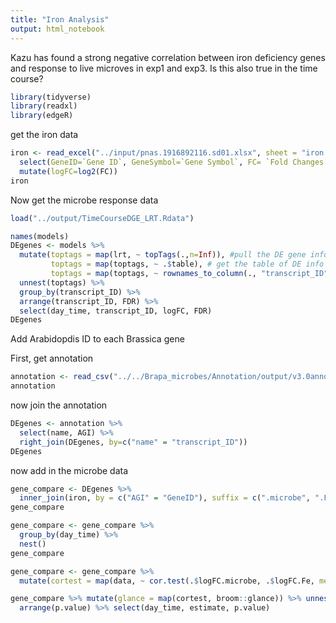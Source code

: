 ```yaml
---
title: "Iron Analysis"
output: html_notebook
---
```


Kazu has found a strong negative correlation between iron deficiency genes and response to live microves in exp1 and exp3.  Is this also true in the time course?

```r
library(tidyverse)
library(readxl)
library(edgeR)
```

get the iron data
```r
iron <- read_excel("../input/pnas.1916892116.sd01.xlsx", sheet = "iron deficiency reponsive genes") %>%
  select(GeneID=`Gene ID`, GeneSymbol=`Gene Symbol`, FC= `Fold Changes (-Fe/+Fe)`) %>%
  mutate(logFC=log2(FC))
iron
```

Now get the microbe response data
```r
load("../output/TimeCourseDGE_LRT.Rdata")
```

```r
names(models)
DEgenes <- models %>% 
  mutate(toptags = map(lrt, ~ topTags(.,n=Inf)), #pull the DE gene info out of each model
         toptags = map(toptags, ~ .$table), # get the table of DE info
         toptags = map(toptags, ~ rownames_to_column(., "transcript_ID"))) %>%
  unnest(toptags) %>%
  group_by(transcript_ID) %>%
  arrange(transcript_ID, FDR) %>% 
  select(day_time, transcript_ID, logFC, FDR)
DEgenes
```

Add Arabidopdis ID to each Brassica gene

First, get annotation
```r
annotation <- read_csv("../../Brapa_microbes/Annotation/output/v3.0annotation/Brapa_V3.0_annotated.csv")
annotation
```

now join the annotation
```r
DEgenes <- annotation %>%
  select(name, AGI) %>%
  right_join(DEgenes, by=c("name" = "transcript_ID"))
DEgenes
```

now add in the microbe data

```r
gene_compare <- DEgenes %>%
  inner_join(iron, by = c("AGI" = "GeneID"), suffix = c(".microbe", ".Fe"))
gene_compare
```

```r
gene_compare <- gene_compare %>%
  group_by(day_time) %>%
  nest()
gene_compare
```

```r
gene_compare <- gene_compare %>%
  mutate(cortest = map(data, ~ cor.test(.$logFC.microbe, .$logFC.Fe, method="spearman", exact=FALSE)))
```

```r
gene_compare %>% mutate(glance = map(cortest, broom::glance)) %>% unnest(glance) %>%
  arrange(p.value) %>% select(day_time, estimate, p.value) 
```

